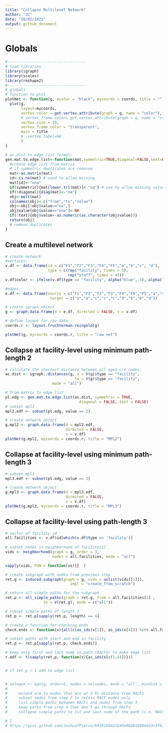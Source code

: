 ```yaml
---
title: "Collapse Multilevel Network"
author: "JC"
date: "20/02/2021"
output: github_document
---
```


# Globals

```r

#-----------------------------------
# load libraries
library(igraph)
library(scales)
library(reshape2)
#-----------------------------------
# globals
# function to plot
plotNet <- function(g, ecolor = "black", mycoords = coords, title = ""){
  plot(g, 
       layout=mycoords,
       vertex.color = get.vertex.attribute(graph = g, name = "color"),
       # vertex.frame.color= get.vertex.attribute(graph = g, name = "color"),
       vertex.size = 19,
       vertex.frame.color = "transparent",
       main = title
       # ,vertex.label=NA
       )
}

# ac.dist to edge list format:
gen.mat.to.edge.list<-function(mat,symmetric=TRUE,diagonal=FALSE,text=FALSE){
  #create edge list from matrix
  # if symmetric duplicates are removed
  mat<-as.matrix(mat)
  id<-is.na(mat) # used to allow missing
  mat[id]<-"nna"
  if(symmetric){mat[lower.tri(mat)]<-"na"} # use to allow missing values
  if(!diagonal){diag(mat)<-"na"}
  obj<-melt(mat)
  colnames(obj)<-c("from","to","value")
  obj<-obj[!obj$value=="na",]
  obj$value[obj$value=="nna"]<-NA
  if(!text){obj$value<-as.numeric(as.character(obj$value))}
  return(obj)
  # remove duplicates
}

```

## Create a multilevel network

```r

# create network
#vertices:
v.df <- data.frame(id = c("F1","F2","F3","F4","F5","a","b","c", "d"),
                   type = c(rep("facility", times = 5),
                            rep("staff", times = 4)))
v.df$color <- ifelse(v.df$type == "facility", alpha("blue",.5), alpha("red",.5))

#edges
e.df <- data.frame(source = c("F1","F2","F2","F3","F4","F4","F5","a","c"),
                    target = c("a","a","c","c","c","d","b","b","d"))

# create igraph object
g <- graph.data.frame(d = e.df, directed = FALSE, v = v.df)

# define layout for raw data
coords.r <- layout.fruchterman.reingold(g)

plotNet(g, mycoords = coords.r, title = "raw net")
```

## Collapse at facility-level using minimum path-length 2

```r
# calculate the shortest distance between all aged cre nodes:
ac.dist <- igraph::distances(g, v = V(g)$type == "facility", 
                               to = V(g)$type == "facility",
                     mode = "all")

# from matrix to edge list
pl.edg <- gen.mat.to.edge.list(ac.dist, symmetric = TRUE,
                                 diagonal = FALSE, text = FALSE)
# subset mpl2
mpl2.edf <- subset(pl.edg, value == 2)

# create network object
g.mpl2 <- graph.data.frame(d = mpl2.edf,
                           directed = FALSE,
                           v = v.df)
plotNet(g.mpl2, mycoords = coords.r, title = "MPL2")

```

## Collapse at facility-level using minimum path-length 3

```r

# subset mpl3
mpl3.edf <- subset(pl.edg, value == 3)

# create network object
g.mpl3 <- graph.data.frame(d = mpl3.edf,
                           directed = FALSE,
                           v = v.df)
plotNet(g.mpl3, mycoords = coords.r, title = "MPL3")

```

## Collapse at facility-level using path-length 3

```r

# vector of facility id
all.facilities <- v.df$id[which(v.df$type == 'facility')] 
  
# subset nodes in neighborhood of facility[i]
vids <- neighborhood(graph = g, order = 3,
                     nodes = all.facilities, mode = "all")

vapply(vids, FUN = function(vx){}  )

# create subgraph with nodes from previous step
ret.g <- induced.subgraph(graph = g, vids = unlist(vids[[1]]),
                             impl = "create_from_scratch")

# return all simple paths for the subgraph
ret.p <- all_simple_paths(graph = ret.g, from = all.facilities[1] , 
                 to = V(ret.g), mode = c("all"))

# subset simple paths of length 3
ret.p <- ret.p[sapply(ret.p, length) == 4] 

# create a function for checking ends
check.ends <- function(x){all(c(as_ids(x[1]), as_ids(x[4])) %in% all.facilities)}

# subset paths with start and end in facility
ret.p <- ret.p[sapply(ret.p, check.ends)]

# keep only first and last node in path (RACFS) to make edge list 
r.edf <- t(sapply(ret.p, function(x){as_ids(x[c(1,4)])}))


# if ret.p > 1 add to edge list


# selegoV <- ego(g, order=1, nodes = selnodes, mode = "all", mindist = 0)
#     
#     extend arm to nodes that are at 3 PL distance from RACFi
#     subset nodes from step 2 to retain RACF nodes only
#     list simple paths between RACFi and nodes from step 3
#     keep paths from step 4 that don’t go through RACFs
#     collapse simple paths to 1st and last node of the path (i.e. RACF-RACF edge)

# }
# https://gist.github.com/JoshuaTPierce/b919168421b40e06481080eb53c3fb2f
```
